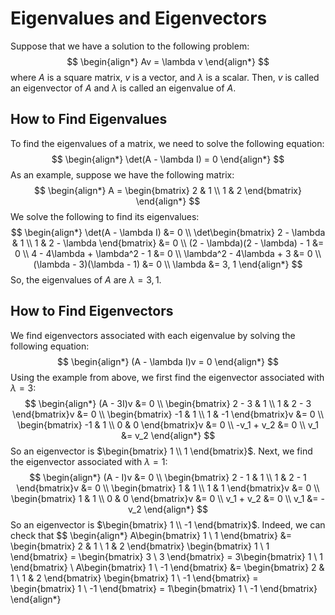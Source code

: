 # Eigenvalues and Eigenvectors
Suppose that we have a solution to the following problem:
$$
\begin{align*}
    Av = \lambda v 
\end{align*}
$$
where $A$ is a square matrix, $v$ is a vector, and $\lambda$ is a scalar. Then, $v$ is called an eigenvector of $A$ and $\lambda$ is called an eigenvalue of $A$.

## How to Find Eigenvalues
To find the eigenvalues of a matrix, we need to solve the following equation:
$$
\begin{align*}
    \det(A - \lambda I) = 0
\end{align*}
$$
As an example, suppose we have the following matrix:
$$
\begin{align*}
    A = \begin{bmatrix}
        2 & 1 \\
        1 & 2
    \end{bmatrix}
\end{align*}
$$
We solve the following to find its eigenvalues:
$$
\begin{align*}
    \det(A - \lambda I) &= 0 \\
    \det\begin{bmatrix}
        2 - \lambda & 1 \\
        1 & 2 - \lambda
    \end{bmatrix} &= 0 \\
    (2 - \lambda)(2 - \lambda) - 1 &= 0 \\
    4 - 4\lambda + \lambda^2 - 1 &= 0 \\
    \lambda^2 - 4\lambda + 3 &= 0 \\
    (\lambda - 3)(\lambda - 1) &= 0 \\
    \lambda &= 3, 1
\end{align*}
$$
So, the eigenvalues of $A$ are $\lambda = 3, 1$.

## How to Find Eigenvectors
We find eigenvectors associated with each eigenvalue by solving the following equation:
$$
\begin{align*}
    (A - \lambda I)v = 0
\end{align*}
$$
Using the example from above, we first find the eigenvector associated with $\lambda = 3$:
$$
\begin{align*}
    (A - 3I)v &= 0 \\
    \begin{bmatrix}
        2 - 3 & 1 \\
        1 & 2 - 3
    \end{bmatrix}v &= 0 \\
    \begin{bmatrix}
        -1 & 1 \\
        1 & -1
    \end{bmatrix}v &= 0 \\
    \begin{bmatrix}
        -1 & 1 \\
        0 & 0
    \end{bmatrix}v &= 0 \\
    -v_1 + v_2 &= 0 \\
    v_1 &= v_2
\end{align*}
$$
So an eigenvector is $\begin{bmatrix} 1 \\ 1 \end{bmatrix}$. Next, we find the eigenvector associated with $\lambda = 1$:
$$
\begin{align*}
    (A - I)v &= 0 \\
    \begin{bmatrix}
        2 - 1 & 1 \\
        1 & 2 - 1
    \end{bmatrix}v &= 0 \\
    \begin{bmatrix}
        1 & 1 \\
        1 & 1
    \end{bmatrix}v &= 0 \\
    \begin{bmatrix}
        1 & 1 \\
        0 & 0
    \end{bmatrix}v &= 0 \\
    v_1 + v_2 &= 0 \\
    v_1 &= -v_2
\end{align*}
$$
So an eigenvector is $\begin{bmatrix} 1 \\ -1 \end{bmatrix}$. Indeed, we can check that
$$
\begin{align*}
    A\begin{bmatrix} 1 \\ 1 \end{bmatrix} &= \begin{bmatrix}
        2 & 1 \\
        1 & 2
    \end{bmatrix} \begin{bmatrix} 1 \\ 1 \end{bmatrix} = \begin{bmatrix} 3 \\ 3 \end{bmatrix} = 3\begin{bmatrix} 1 \\ 1 \end{bmatrix} \\
    A\begin{bmatrix} 1 \\ -1 \end{bmatrix} &= \begin{bmatrix}
        2 & 1 \\
        1 & 2
    \end{bmatrix} \begin{bmatrix} 1 \\ -1 \end{bmatrix} = \begin{bmatrix} 1 \\ -1 \end{bmatrix} = 1\begin{bmatrix} 1 \\ -1 \end{bmatrix}
\end{align*}
